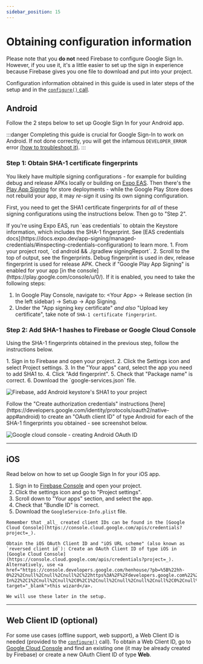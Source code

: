 ```yaml
---
sidebar_position: 15
---
```


# Obtaining configuration information

Please note that you **do not** need Firebase to configure Google Sign In. However, if you use it, it's a little easier to set up the sign in experience because Firebase gives you one file to download and put into your project.

Configuration information obtained in this guide is used in later steps of the setup and in the [`configure()` call](/docs/one-tap#configure).

## Android

Follow the 2 steps below to set up Google Sign In for your Android app.

:::danger
Completing this guide is crucial for Google Sign-In to work on Android. If not done correctly, you will get the infamous `DEVELOPER_ERROR` error [(how to troubleshoot it)](/docs/troubleshooting#developer_error).
:::

### Step 1: Obtain SHA-1 certificate fingerprints

You likely have multiple signing configurations - for example for building debug and release APKs locally or building on [Expo EAS](https://docs.expo.dev/app-signing/managed-credentials/#inspecting-credentials-configuration). Then there's the [Play App Signing](https://support.google.com/googleplay/android-developer/answer/9842756?hl=en) for store deployments - while the Google Play Store does not rebuild your app, it may _re-sign_ it using its own signing configuration.

First, you need to get the SHA1 certificate fingerprints for _all_ of these signing configurations using the instructions below.
Then go to "Step 2".


<Tabs>
  <TabItem value="eas" label="When using Expo EAS">
    If you're using Expo EAS, run `eas credentials` to obtain the Keystore information, which includes the SHA-1 fingerprint. See [EAS credentials docs](https://docs.expo.dev/app-signing/managed-credentials/#inspecting-credentials-configuration) to learn more.
  </TabItem>
<TabItem value="local" label="When developing locally">
  1. From your project root, `cd android && ./gradlew signingReport`.
  2. Scroll to the top of output, see the fingerprints. Debug fingerprint is used in dev,
  release fingerprint is used for release APK.
</TabItem>

  <TabItem value="playStore" label="When releasing via Google Play Store">
    Check if "Google Play App Signing" is enabled for your app [in the console](https://play.google.com/console/u/0/).
    If it is enabled, you need to take the following steps:

1. In Google Play Console, navigate to: \<Your App\> -> Release section (in the left sidebar) -> Setup -> App Signing.
2. Under the "App signing key certificate" _and also_ "Upload key certificate", take note of `SHA-1 certificate fingerprint`.

  </TabItem>
</Tabs>

### Step 2: Add SHA-1 hashes to Firebase or Google Cloud Console

Using the SHA-1 fingerprints obtained in the previous step, follow the instructions below.

<Tabs>
  <TabItem value="firebase" label="When using Firebase">
1. Sign in to Firebase and open your project.
2. Click the Settings icon and select Project settings.
3. In the "Your apps" card, select the app you need to add SHA1 to.
4. Click "Add fingerprint".
5. Check that "Package name" is correct.
6. Download the `google-services.json` file.

![Firebase, add Android keystore's SHA1 to your project](/img/android-fingerprint-firebase.png)

  </TabItem>

<TabItem value="cloud-console" label="When not using Firebase">
  Follow the "Create authorization credentials" instructions
  [here](https://developers.google.com/identity/protocols/oauth2/native-app#android) to create an "OAuth client ID" of type Android for each of the SHA-1 fingerprints you obtained - see screenshot below.

![Google cloud console - creating Android OAuth ID](/img/android-client-id.png)

</TabItem>

</Tabs>

---

## iOS

Read below on how to set up Google Sign In for your iOS app.

<Tabs>
  <TabItem value="firebase" label="When using Firebase">

1. Sign in to [Firebase Console](https://console.firebase.google.com/) and open your project.
2. Click the settings icon and go to "Project settings".
3. Scroll down to "Your apps" section, and select the app.
4. Check that "Bundle ID" is correct.
5. Download the `GoogleService-Info.plist` file.

  </TabItem>

  <TabItem value="cloud-console" label="When not using Firebase">

    Remember that _all_ created client IDs can be found in the [Google Cloud Console](https://console.cloud.google.com/apis/credentials?project=_).

    Obtain the iOS OAuth Client ID and "iOS URL scheme" (also known as `reversed client id`): Create an OAuth Client ID of type iOS in [Google Cloud Console](https://console.cloud.google.com/apis/credentials?project=_). Alternatively, use <a href="https://console.developers.google.com/henhouse/?pb=%5B%22hh-0%22%2Cnull%2Cnull%2Cnull%2C%22https%3A%2F%2Fdevelopers.google.com%22%2Cnull%2Cnull%2Cnull%2C%22Configure%20a%20project%20for%20Google%20Sign-In%22%2C1%2Cnull%2Cnull%2C0%2C1%2Cnull%2Cnull%2Cnull%2Cnull%2C0%2Cnull%2Cnull%2C0%2Cnull%2Cnull%2Cnull%2Cnull%2Cnull%2Cnull%2C0%2Cnull%2Cnull%2Cnull%2C0%5D" target="_blank">this wizard</a>.

    We will use these later in the setup.

  </TabItem>

</Tabs>

---

## Web Client ID (optional)

For some use cases (offline support, web support), a Web Client ID is needed (provided to the [`configure()`](/docs/one-tap#configure) call). To obtain a Web Client ID, go to [Google Cloud Console](https://console.cloud.google.com/apis/credentials?project=_) and find an existing one (it may be already created by Firebase) or create a new OAuth Client ID of type **Web**.
